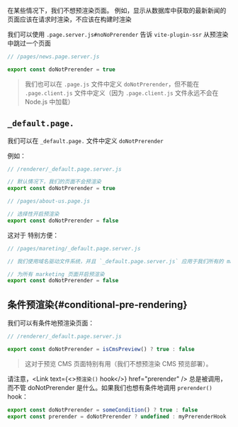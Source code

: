 
在某些情况下，我们不想预渲染页面。
例如，显示从数据库中获取的最新新闻的页面应该在请求时渲染，不应该在构建时渲染

我们可以使用 `.page.server.js#noNoPrerender` 告诉 `vite-plugin-ssr` 从预渲染中跳过一个页面

```js
// /pages/news.page.server.js

export const doNotPrerender = true
```

> 我们也可以在 `.page.js` 文件中定义 `doNotPrerender`，但不能在 `.page.client.js` 文件中定义（因为 `.page.client.js` 文件永远不会在 Node.js 中加载）

## `_default.page.`

我们可以在 `_default.page.` 文件中定义 `doNotPrerender`

例如：

```js
// /renderer/_default.page.server.js

// 默认情况下，我们的页面不会预渲染
export const doNotPrerender = true
```

```js
// /pages/about-us.page.js

// 选择性开启预渲染
export const doNotPrerender = false
```

这对于 <Link text="Domain-Driven File Structure" href='/file-structure#domain-driven' /> 特别方便：

```js
// /pages/mareting/_default.page.server.js

// 我们使用域名驱动文件系统，并且 `_default.page.server.js` 应用于我们所有的 marketing 页面

// 为所有 marketing 页面开启预渲染
export const doNotPrerender = false
```

## 条件预渲染{#conditional-pre-rendering}

我们可以有条件地预渲染页面：

```js
// /renderer/_default.page.server.js

export const doNotPrerender = isCmsPreview() ? true : false
```

> 这对于预览 CMS 页面特别有用（我们不想预渲染 CMS 预览部署）。

请注意，<Link text={<><code>预渲染()</code> hook</>} href="prerender" /> 总是被调用，而不管 doNotPrerender 是什么。如果我们也想有条件地调用 `prerender()` hook：

```js
export const doNotPrerender = someCondition() ? true : false
export const prerender = doNotPrerender ? undefined : myPrerenderHook
```
